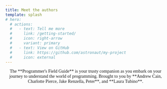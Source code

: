 ```yaml
---
title: Meet the authors
template: splash
# hero:
  # actions:
  #   - text: Tell me more
  #     link: /getting-started/
  #     icon: right-arrow
  #     variant: primary
  #   - text: View on GitHub
  #     link: https://github.com/astronaut/my-project
  #     icon: external
---
```


<div style="margin: auto; text-align: center; max-width: 600px; font-family: 'antique-olive';">
  The **Programmer's Field Guide** is your trusty companion as you embark on your journey to understand the world of programming. Brought to you by **Andrew Cain, Charlotte Pierce, Jake Renzella, Peter**, and **Laura Tubino**.
</div>

<Contributors/>
